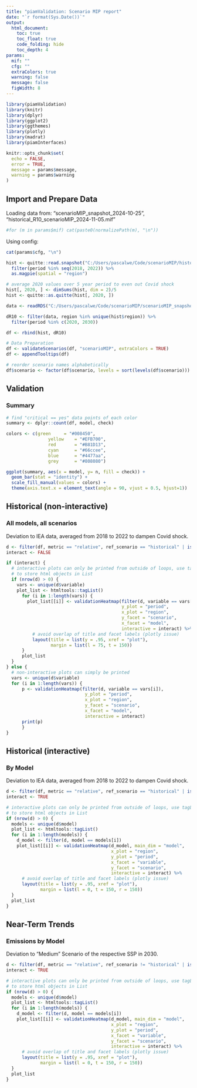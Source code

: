 ```yaml
---
title: "piamValidation: Scenario MIP report"
date: "`r format(Sys.Date())`"
output:
  html_document:
    toc: true
    toc_float: true
    code_folding: hide
    toc_depth: 4
params:
  mif: ""
  cfg: ""
  extraColors: true
  warning: false
  message: false
  figWidth: 8
---
```


```r
library(piamValidation)
library(knitr)
library(dplyr)
library(ggplot2)
library(ggthemes)
library(plotly)
library(madrat)
library(piamInterfaces)

knitr::opts_chunk$set(
  echo = FALSE,
  error = TRUE,
  message = params$message,
  warning = params$warning
)
```

## Import and Prepare Data

Loading data from: 
"scenarioMIP_snapshot_2024-10-25", "historical_R10_scenarioMIP_2024-11-05.mif"

```r
#for (m in params$mif) cat(paste0(normalizePath(m), "\n"))
```

Using config:

```r
cat(params$cfg, "\n")
```


```r

hist <- quitte::read.snapshot("C:/Users/pascalwe/Code/scenarioMIP/historical_R10_scenarioMIP_2024-11-05.mif") %>%
  filter(period %in% seq(2018, 2022)) %>%
  as.magpie(spatial = "region")

# average 2020 values over 5 year period to even out Covid shock
hist[, 2020, ] <- dimSums(hist, dim = 2)/5
hist <- quitte::as.quitte(hist[, 2020, ])

data <- readRDS("C:/Users/pascalwe/Code/scenarioMIP/scenarioMIP_snapshot_2024-10-25")

dR10 <- filter(data, region %in% unique(hist$region)) %>%
  filter(period %in% c(2020, 2030))

df <- rbind(hist, dR10)

# Data Preparation
df <- validateScenarios(df, "scenarioMIP", extraColors = TRUE)
df <- appendTooltips(df)

# reorder scenario names alphabetically
df$scenario <- factor(df$scenario, levels = sort(levels(df$scenario)))
```

## Validation

### Summary
```r
# find "critical == yes" data points of each color
summary <- dplyr::count(df, model, check)

colors <- c(green     = "#008450",
                yellow    = "#EFB700",
                red       = "#B81D13",
                cyan      = "#66ccee",
                blue      = "#4477aa",
                grey      = "#808080")

ggplot(summary, aes(x = model, y= n, fill = check)) + 
  geom_bar(stat = "identity") +
  scale_fill_manual(values = colors) +
  theme(axis.text.x = element_text(angle = 90, vjust = 0.5, hjust=1))
```

## Historical (non-interactive)

### All models, all scenarios

Deviation to IEA data, averaged from 2018 to 2022 to dampen Covid shock.

```r
d <- filter(df, metric == "relative", ref_scenario == "historical" | is.na(ref_scenario))
interact <- FALSE

if (interact) {
  # interactive plots can only be printed from outside of loops, use tagList
  # to store html objects in List
  if (nrow(d) > 0) {
    vars <- unique(d$variable)
    plot_list <- htmltools::tagList()
      for (i in 1:length(vars)) {
        plot_list[[i]] <- validationHeatmap(filter(d, variable == vars[i]),
                                            y_plot = "period",
                                            x_plot = "region",
                                            y_facet = "scenario",
                                            x_facet = "model",
                                            interactive = interact) %>% 
          # avoid overlap of title and facet labels (plotly issue)
          layout(title = list(y = .95, xref = "plot"),
                 margin = list(l = 75, t = 150))
      }
      plot_list
  }
} else {
  # non-interactive plots can simply be printed
  vars <- unique(d$variable)
  for (i in 1:length(vars)) {
      p <- validationHeatmap(filter(d, variable == vars[i]),
                              y_plot = "period",
                              x_plot = "region",
                              y_facet = "scenario",
                              x_facet = "model",
                              interactive = interact)
      print(p)
      }
}
```

## Historical (interactive)

### By Model

Deviation to IEA data, averaged from 2018 to 2022 to dampen Covid shock.

```r
d <- filter(df, metric == "relative", ref_scenario == "historical" | is.na(ref_scenario))
interact <- TRUE

# interactive plots can only be printed from outside of loops, use tagList
# to store html objects in List
if (nrow(d) > 0) {
  models <- unique(d$model)
  plot_list <- htmltools::tagList()
  for (i in 1:length(models)) {
    d_model <- filter(d, model == models[i])
    plot_list[[i]] <- validationHeatmap(d_model, main_dim = "model",    
                                        x_plot = "region",
                                        y_plot = "period",
                                        x_facet = "variable",
                                        y_facet = "scenario",
                                        interactive = interact) %>% 
      # avoid overlap of title and facet labels (plotly issue)
      layout(title = list(y = .95, xref = "plot"),
             margin = list(l = 0, t = 150, r = 150))
  }
  plot_list
}
```

## Near-Term Trends

### Emissions by Model

Deviation to "Medium" Scenario of the respective SSP in 2030.

```r
d <- filter(df, metric == "relative", ref_scenario != "historical" | is.na(ref_scenario))
interact <- TRUE

# interactive plots can only be printed from outside of loops, use tagList
# to store html objects in List
if (nrow(d) > 0) {
  models <- unique(d$model)
  plot_list <- htmltools::tagList()
  for (i in 1:length(models)) {
    d_model <- filter(d, model == models[i])
    plot_list[[i]] <- validationHeatmap(d_model, main_dim = "model",    
                                        x_plot = "region",
                                        y_plot = "period",
                                        x_facet = "variable",
                                        y_facet = "scenario",
                                        interactive = interact) %>% 
      # avoid overlap of title and facet labels (plotly issue)
      layout(title = list(y = .95, xref = "plot"),
             margin = list(l = 0, t = 150, r = 150))
  }
  plot_list
}
```
